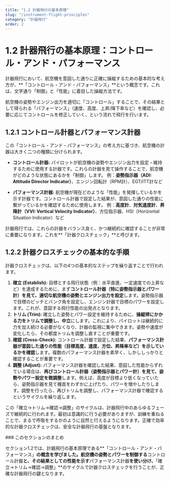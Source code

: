 ```yaml
---
title: "1.2 計器飛行の基本原理"
slug: "/instrument-flight-principles"
category: "計器飛行"
order: 2
---
```


# 1.2 計器飛行の基本原理：コントロール・アンド・パフォーマンス

計器飛行において、航空機を意図した通りに正確に操縦するための基本的な考え方が、**「コントロール・アンド・パフォーマンス」**という概念です。これは、文字通り「制御」と「性能」に着目した操縦方法です。

航空機の姿勢やエンジン出力を適切に「コントロール」することで、その結果として得られる「パフォーマンス」（速度、高度、上昇/降下率など）を確認し、必要に応じてコントロールを修正していく、という流れで飛行を行います。

## 1.2.1 コントロール計器とパフォーマンス計器

この「コントロール・アンド・パフォーマンス」の考え方に基づき、航空機の計器は大きく二つの種類に分けられます。

- **コントロール計器:**
  パイロットが航空機の姿勢やエンジン出力を設定・維持するために使用する計器です。これらの計器を見て操作することで、航空機がどのような状態にあるかを「制御」します。
  例：**姿勢指示器（ADI: Attitude Director Indicator）**、エンジン回転計（RPM計）、EGT/ITT計など

- **パフォーマンス計器:**
  航空機が現在どのような「性能」を発揮しているかを示す計器です。コントロール計器で設定した結果が、意図した通りの性能に繋がっているかを確認するために使用します。
  例：**高度計**、**対気速度計**、**昇降計（VVI: Vertical Velocity Indicator）**、方位指示器、HSI（Horizontal Situation Indicator）など

計器飛行では、これらの計器をバランス良く、かつ継続的に確認することが非常に重要になります。これを**「計器クロスチェック」**と呼びます。

## 1.2.2 計器クロスチェックの基本的な手順

計器クロスチェックは、以下の4つの基本的なステップを繰り返すことで行われます。

1.  **確立 (Establish):**
    目標とする飛行状態（例：水平直進、一定速度での上昇など）を達成するために、まず**コントロール計器（特に姿勢指示器とパワー計）を見て、適切な航空機の姿勢とエンジン出力を設定**します。姿勢指示器で目標のピッチとバンク角を設定し、エンジン計器で目標のパワーを設定します。これが、意図する飛行性能の出発点となります。
2.  **トリム (Trim):**
    確立した姿勢とパワー設定を維持するために、**操縦桿にかかる力をトリムで調整し、中立**にします。これにより、パイロットは継続的に力を加え続ける必要がなくなり、計器の監視に集中できます。姿勢や速度が変化したら、その都度トリムを調整し直すことが重要です。
3.  **確認 (Cross-Check):**
    コントロール計器で設定した結果、**パフォーマンス計器が意図した通りの性能（目標高度、速度、方位、昇降率など）を示しているかを確認**します。複数のパフォーマンス計器を素早く、しかししっかりと確認することが重要です。
4.  **調整 (Adjust):**
    パフォーマンス計器を確認した結果、意図した性能からずれている場合は、**再びコントロール計器（姿勢指示器とパワー計）を見て、姿勢やパワー設定を微調整**します。例えば、高度が目標より低くなっていたら、姿勢指示器を見て機首をわずかに上げたり、パワーを増やしたりします。調整を行ったら、再びトリムを調整し、パフォーマンス計器で確認するというサイクルを繰り返します。

この「確立→トリム→確認→調整」のサイクルは、計器飛行中のあらゆるフェーズで継続的に行われます。最初は意識的に行う必要がありますが、訓練を重ねることで、まるで呼吸をするかのように自然と行えるようになります。正確で効率的な計器クロスチェックは、安全な計器飛行の基盤となります。

<Diagram 
  src="/images/control-performance-diagram.png" 
  alt="コントロールとパフォーマンスの関係図" 
  caption="計器飛行における「コントロール・アンド・パフォーマンス」の概念図" 
  height="400px"
/>

<section className="section-summary">
### このセクションのまとめ

セクション1.2では、計器飛行の基本原理である**「コントロール・アンド・パフォーマンス」**の概念を学びました。航空機の姿勢とパワーを制御する**コントロール計器**と、その結果としての性能を示す**パフォーマンス計器**を使い分け、**「確立→トリム→確認→調整」**のサイクルで計器クロスチェックを行うことが、正確な計器飛行の鍵となります。
</section> 